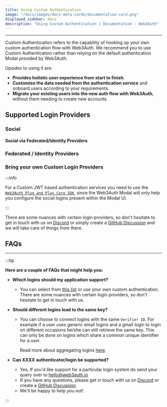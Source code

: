 ```yaml
---
title: Using Custom Authentication
image: "/docs/images/docs-meta-cards/documentation-card.png"
displayed_sidebar: docs
description: "Using Custom Authentication | Documentation - Web3Auth"
---
```



---

Custom Authentication refers to the capability of hooking up your own custom authentication flow with Web3Auth. We recommend you to use Custom
Authentication rather than relying on the default authentication Modal provided by Web3Auth.

Upsides to using it are:

- **Provides holistic user experience from start to finish**.
- **Customise the data needed from the authentication service** and onboard users according to your requirements.
- **Migrate your existing users into the new auth flow with Web3Auth**, without them needing to create new accounts.

## Supported Login Providers

### Social

<SocialTiles />

#### Social via Federated/Identity Providers

<SocialViaFederatedTiles />

### Federated / Identity Providers

<FederatedTiles />

### Bring your own Custom Login Providers

:::info

For a Custom JWT based authentication services you need to use the [`Web3Auth Plug and Play Core SDK`](/sdk/web/core/), since the Web3Auth Modal will
only help you configure the social logins present within the Modal UI.

:::

<BYOCustomJWTTiles />

There are some nuances with certain login providers, so don't hesitate to get in touch with us on [Discord](https://discord.gg/web3auth) or simply
create a [GitHub Discussion](https://web3auth.io/discussions) and we will take care of things from there.

## FAQs

---

:::tip

**Here are a couple of FAQs that might help you:**

- **Which logins should my application support?**

  - You can select from [this list](/custom-authentication/verifiers#supported-logins) or use your own custom authentication. There are some nuances
    with certain login providers, so don't hesitate to get in touch with us.

- **Should different logins lead to the same key?**

  - You can choose to connect logins with the same `Verifier ID`. For example if a user uses generic email logins and a gmail login to login on
    different occasions he/she can still retrieve the same key. This can only be done on logins which share a common unique identifier for a user.

    Read more about aggregating logins [here](/custom-authentication/verifiers#aggregating-loginsverifiers).

- **Can XXXX authenticator/login be supported?**

  - Yes, If you'd like support for a particular login system do send your query over to hello@web3auth.io
  - If you have any questions, please get in touch with us on [Discord](https://discord.gg/web3auth) or create a
    [GitHub Discussion](https://web3auth.io/discussions).
  - We'll be happy to help you out!

:::
